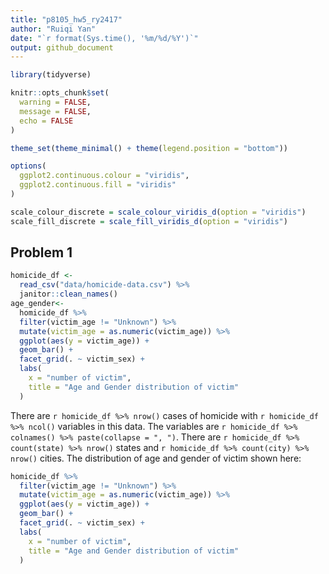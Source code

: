 ```yaml
---
title: "p8105_hw5_ry2417"
author: "Ruiqi Yan"
date: "`r format(Sys.time(), '%m/%d/%Y')`"
output: github_document
---
```


```r
library(tidyverse)

knitr::opts_chunk$set(
  warning = FALSE,
  message = FALSE,
  echo = FALSE
)

theme_set(theme_minimal() + theme(legend.position = "bottom"))

options(
  ggplot2.continuous.colour = "viridis",
  ggplot2.continuous.fill = "viridis"
)

scale_colour_discrete = scale_colour_viridis_d(option = "viridis")
scale_fill_discrete = scale_fill_viridis_d(option = "viridis")
```

## Problem 1

```r
homicide_df <- 
  read_csv("data/homicide-data.csv") %>% 
  janitor::clean_names()
age_gender<- 
  homicide_df %>% 
  filter(victim_age != "Unknown") %>% 
  mutate(victim_age = as.numeric(victim_age)) %>% 
  ggplot(aes(y = victim_age)) +
  geom_bar() +
  facet_grid(. ~ victim_sex) +
  labs(
    x = "number of victim",
    title = "Age and Gender distribution of victim"
  )
```

There are `r homicide_df %>% nrow()` cases of homicide with `r homicide_df %>% ncol()` variables in this data. The variables are `r homicide_df %>% colnames() %>% paste(collapse = ", ")`. There are `r homicide_df %>% count(state) %>% nrow()` states and `r homicide_df %>% count(city) %>% nrow()` cities. The distribution of age and gender of victim shown here: 

```r
homicide_df %>% 
  filter(victim_age != "Unknown") %>% 
  mutate(victim_age = as.numeric(victim_age)) %>% 
  ggplot(aes(y = victim_age)) +
  geom_bar() +
  facet_grid(. ~ victim_sex) +
  labs(
    x = "number of victim",
    title = "Age and Gender distribution of victim"
  )
```

```r

```


